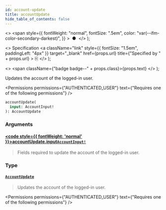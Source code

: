 ```yaml
---
id: account-update
title: accountUpdate
hide_table_of_contents: false
---
```


  <>
    <span
      style={{
        fontWeight: "normal",
        fontSize: ".5em",
        color: "var(--ifm-color-secondary-darkest)",
      }}
    >
      &nbsp;●&nbsp;
    </span>
  </>
);

  <>
    Specification
    <a
      className="link"
      style={{ fontSize: "1.5em", paddingLeft: "4px" }}
      target="\_blank"
      href={props.url}
      title={"Specified by " + props.url}
    >
      ⎘
    </a>
  </>
);

  <>
    <span className={"badge badge--" + props.class}>{props.text}</span>
  </>
);

Updates the account of the logged-in user.

<Permissions
  permissions={"AUTHENTICATED_USER"}
  text={"Requires one of the following permissions"}
/>

```graphql
accountUpdate(
  input: AccountInput!
): AccountUpdate
```

### Arguments

#### [<code style={{ fontWeight: 'normal' }}>accountUpdate.<b>input</b></code>](#)<Bullet />[`AccountInput!`](../../../api-reference/users/inputs/account-input) <Badge class="secondary" text="non-null"/> <Badge class="secondary" text="input"/>

> Fields required to update the account of the logged-in user.

### Type

#### [`AccountUpdate`](../../../api-reference/users/objects/account-update) <Badge class="secondary" text="object"/>

> Updates the account of the logged-in user.

<Permissions
  permissions={"AUTHENTICATED_USER"}
  text={"Requires one of the following permissions"}
/>

>

